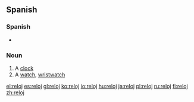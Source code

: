 ==Spanish==

===Spanish===
{{rfc-header|Spanish}}
* {{IPA|/re'lox/ or /re'lo/}}

===Noun===
{{es-noun-m|plural=relojes}}

# A [[clock]]
# A [[watch]], [[wristwatch]]

[[el:reloj]]
[[es:reloj]]
[[gl:reloj]]
[[ko:reloj]]
[[io:reloj]]
[[hu:reloj]]
[[ja:reloj]]
[[pl:reloj]]
[[ru:reloj]]
[[fi:reloj]]
[[zh:reloj]]
